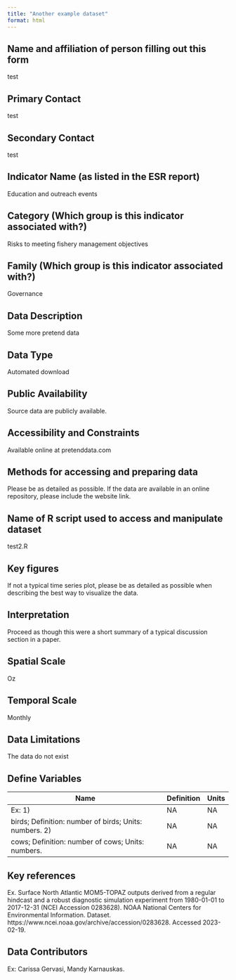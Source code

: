 ```yaml
---
title: "Another example dataset"
format: html
---
```


## Name and affiliation of person filling out this form

test

## Primary Contact

test

## Secondary Contact

test

## Indicator Name (as listed in the ESR report)

Education and outreach events

## Category (Which group is this indicator associated with?)

Risks to meeting fishery management objectives

## Family (Which group is this indicator associated with?)

Governance

## Data Description

Some more pretend data

## Data Type

Automated download

## Public Availability

Source data are publicly available.

## Accessibility and Constraints

Available online at pretenddata.com

## Methods for accessing and preparing data

Please be as detailed as possible. If the data are available in an online repository, please include the website link.

## Name of R script used to access and manipulate dataset

test2.R

## Key figures

If not a typical time series plot, please be as detailed as possible when describing the best way to visualize the data.

## Interpretation

Proceed as though this were a short summary of a typical discussion section in a paper.

## Spatial Scale

Oz

## Temporal Scale

Monthly

## Data Limitations

The data do not exist

## Define Variables

| Name | Definition | Units |
|------|------------|-------|
| Ex: 1) | NA | NA |
| birds; Definition: number of birds; Units: numbers. 2) | NA | NA |
| cows; Definition: number of cows; Units: numbers. | NA | NA |

## Key references

Ex. Surface North Atlantic MOM5-TOPAZ outputs derived from a regular hindcast and a robust diagnostic simulation experiment from 1980-01-01 to 2017-12-31 (NCEI Accession 0283628). NOAA National Centers for Environmental Information. Dataset. https://www.ncei.noaa.gov/archive/accession/0283628. Accessed 2023-02-19.

## Data Contributors

Ex: Carissa Gervasi, Mandy Karnauskas.

